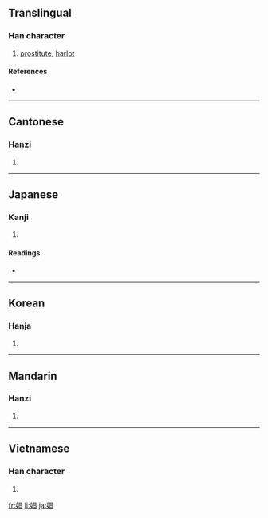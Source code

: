 ==Translingual==

===Han character===
{{Han char|rn=38|rad=女|as=08|sn=11|four=4646<sub>0</sub>|canj=女日日 (VAA)|ids=⿰[[女]][[昌]]}}

# [[prostitute]], [[harlot]]

====References====
* {{Han ref|kx=0263.400|dkj=06376|dj=0530.270|hdz=21057.150|uh=5A3C|ud=23100|bh=B140|bd=45376}}

----

==Cantonese==

===Hanzi===
{{yue-hanzi|jyut=|y=[[cheung1]]}}

# {{defn|Cantonese|sort=女08}}

----

==Japanese==

===Kanji===
{{ja-kanji|grade=|rs=女08}}

# {{defn|Japanese}}

====Readings====
* {{ja-readings|on=[[しょう]] (shō)|kun=[[あそびめ]] (asobime)}}

----

==Korean==

===Hanja===
{{ko-hanja|hangeul=창|rv=chang|mr=ch'ang}}

# {{defn|Korean|sort=女08}}

----

==Mandarin==

===Hanzi===
{{cmn-hanzi|pin=[[chāng]] ([[chang1]])|wg=[[ch'ang]]<sup>1</sup>}}

# {{defn|Mandarin|sort=女08}}

----

==Vietnamese==

===Han character===
{{vi-hantu|[[xướng]]|rs=女08}}

# {{defn|Vietnamese|sort=女08}}

[[fr:娼]]
[[li:娼]]
[[ja:娼]]